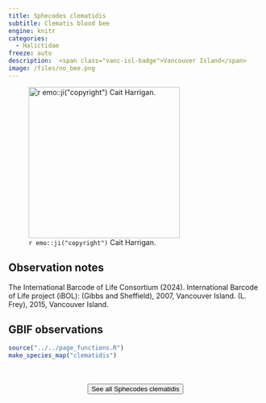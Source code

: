 ```yaml
---
title: Sphecodes clematidis
subtitle: Clematis blood bee
engine: knitr
categories:
  - Halictidae
freeze: auto
description:  <span class="vanc-isl-badge">Vancouver Island</span>
image: /files/no_bee.png
---
```

![`r emo::ji("copyright")` Cait Harrigan.](/files/no_bee.png){height=300}

## Observation notes  
The International Barcode of Life Consortium (2024). International Barcode of Life project (iBOL): (Gibbs and Sheffield), 2007, <span class="hl-place-name"><span class="hl-place-name"><span class="hl-place-name">Vancouver</span> Is</span>land</span>. (L. Frey), 2015, <span class="hl-place-name"><span class="hl-place-name"><span class="hl-place-name">Vancouver</span> Is</span>land</span>.

## GBIF observations  


```r
source("../../page_functions.R")
make_species_map("clematidis")
```
<br><br>
<center>


<a href="NA"><button type="button" class="btn btn-secondary">See all Sphecodes clematidis <i class="fa-solid fa-arrow-up-right-from-square"></i> </button></a>
</center>
